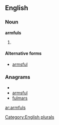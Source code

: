 ==English==

===Noun===
'''armfuls'''

# {{plural of|[[armful]]}}

[[Category:English plurals]]
====Alternative forms====
*[[armsful]]

===Anagrams===
* {{alphagram|aflmrsu}}
* [[armsful#English|armsful]]
* [[fulmars#English|fulmars]]


[[ar:armfuls]]